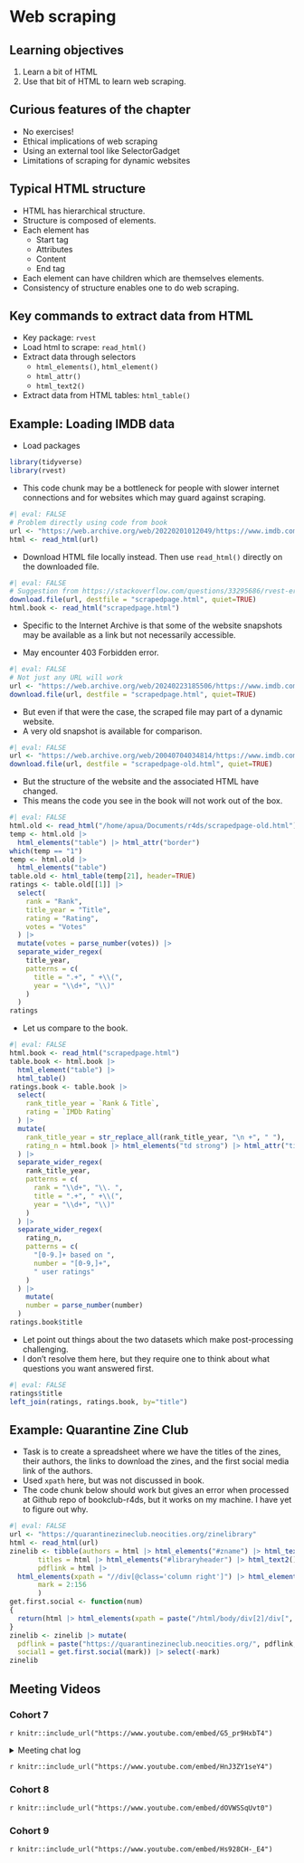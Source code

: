 # Web scraping

## Learning objectives

1.    Learn a bit of HTML 
2.    Use that bit of HTML to learn web scraping. 

## Curious features of the chapter

-   No exercises!
-   Ethical implications of web scraping
-   Using an external tool like SelectorGadget
-   Limitations of scraping for dynamic websites

## Typical HTML structure

-   HTML has hierarchical structure.
-   Structure is composed of elements. 
-   Each element has
    -   Start tag
    -   Attributes
    -   Content
    -   End tag
-   Each element can have children which are themselves elements.
-   Consistency of structure enables one to do web scraping. 

## Key commands to extract data from HTML

-   Key package: `rvest`
-   Load html to scrape: `read_html()`
-   Extract data through selectors
    -   `html_elements()`, `html_element()`
    -   `html_attr()`
    -   `html_text2()`
-   Extract data from HTML tables: `html_table()`

## Example: Loading IMDB data

-   Load packages

```r
library(tidyverse)
library(rvest)
```

-   This code chunk may be a bottleneck for people with slower internet connections and for websites which may guard against scraping.

```r
#| eval: FALSE
# Problem directly using code from book
url <- "https://web.archive.org/web/20220201012049/https://www.imdb.com/chart/top/"
html <- read_html(url)
```

-   Download HTML file locally instead. Then use `read_html()` directly on the downloaded file.

```r
#| eval: FALSE
# Suggestion from https://stackoverflow.com/questions/33295686/rvest-error-in-open-connectionx-rb-timeout-was-reached
download.file(url, destfile = "scrapedpage.html", quiet=TRUE)
html.book <- read_html("scrapedpage.html")
```

-   Specific to the Internet Archive is that some of the website snapshots may be available as a link but not necessarily accessible.

-   May encounter 403 Forbidden error. 

```r
#| eval: FALSE
# Not just any URL will work
url <- "https://web.archive.org/web/20240223185506/https://www.imdb.com/chart/top/"
download.file(url, destfile = "scrapedpage.html", quiet=TRUE)
``` 

-   But even if that were the case, the scraped file may part of a dynamic website. 
-   A very old snapshot is available for comparison.

```r
#| eval: FALSE
url <- "https://web.archive.org/web/20040704034814/https://www.imdb.com/chart/top/"
download.file(url, destfile = "scrapedpage-old.html", quiet=TRUE)
```

-   But the structure of the website and the associated HTML have changed. 
-   This means the code you see in the book will not work out of the box. 

```r
#| eval: FALSE
html.old <- read_html("/home/apua/Documents/r4ds/scrapedpage-old.html")
temp <- html.old |> 
  html_elements("table") |> html_attr("border") 
which(temp == "1")
temp <- html.old |> 
  html_elements("table") 
table.old <- html_table(temp[21], header=TRUE)
ratings <- table.old[[1]] |>
  select(
    rank = "Rank",
    title_year = "Title",
    rating = "Rating",
    votes = "Votes"
  ) |> 
  mutate(votes = parse_number(votes)) |>
  separate_wider_regex(
    title_year,
    patterns = c(
      title = ".+", " +\\(",
      year = "\\d+", "\\)"
    )
  )
ratings
```

-   Let us compare to the book. 

```r
#| eval: FALSE
html.book <- read_html("scrapedpage.html")
table.book <- html.book |> 
  html_element("table") |> 
  html_table()
ratings.book <- table.book |>
  select(
    rank_title_year = `Rank & Title`,
    rating = `IMDb Rating`
  ) |> 
  mutate(
    rank_title_year = str_replace_all(rank_title_year, "\n +", " "), 
    rating_n = html.book |> html_elements("td strong") |> html_attr("title")
  ) |> 
  separate_wider_regex(
    rank_title_year,
    patterns = c(
      rank = "\\d+", "\\. ",
      title = ".+", " +\\(",
      year = "\\d+", "\\)"
    )
  ) |>
  separate_wider_regex(
    rating_n,
    patterns = c(
      "[0-9.]+ based on ",
      number = "[0-9,]+",
      " user ratings"
    )
  ) |>
    mutate(
    number = parse_number(number)
  )
ratings.book$title
```

-   Let point out things about the two datasets which make post-processing challenging.  
-   I don't resolve them here, but they require one to think about what questions you want answered first. 

```r
#| eval: FALSE
ratings$title
left_join(ratings, ratings.book, by="title")
```

## Example: Quarantine Zine Club

-   Task is to create a spreadsheet where we have the titles of the zines, their authors, the links to download the zines, and the first social media link of the authors. 
-   Used `xpath` here, but was not discussed in book. 
-   The code chunk below should work but gives an error when processed at Github repo of bookclub-r4ds, but it works on my machine. I have yet to figure out why. 

```r
#| eval: FALSE
url <- "https://quarantinezineclub.neocities.org/zinelibrary"
html <- read_html(url) 
zinelib <- tibble(authors = html |> html_elements("#zname") |> html_text2(), 
       titles = html |> html_elements("#libraryheader") |> html_text2(),
       pdflink = html |> 
  html_elements(xpath = "//div[@class='column right']") |> html_element("a") |> html_attr("href"),
       mark = 2:156
       )
get.first.social <- function(num)
{
  return(html |> html_elements(xpath = paste("/html/body/div[2]/div[", num, "]/div[2]/a[1]", sep = ""))|> html_attr("href"))
}
zinelib <- zinelib |> mutate(
  pdflink = paste("https://quarantinezineclub.neocities.org/", pdflink, sep = ""),
  social1 = get.first.social(mark)) |> select(-mark)
zinelib
```

## Meeting Videos

### Cohort 7

`r knitr::include_url("https://www.youtube.com/embed/G5_pr9HxbT4")`

<details>
  <summary> Meeting chat log </summary>
```
00:04:47	Oluwafemi Oyedele:	Hi Tim!!!
00:05:27	Tim Newby:	Hi Oluwafemi - can you hear me?
00:05:37	Oluwafemi Oyedele:	Yes
00:11:53	Oluwafemi Oyedele:	start
00:33:49	Oluwafemi Oyedele:	https://rvest.tidyverse.org/articles/selectorgadget.html
00:40:24	Oluwafemi Oyedele:	stop
```
</details>

`r knitr::include_url("https://www.youtube.com/embed/HnJ3ZY1seY4")`


### Cohort 8

`r knitr::include_url("https://www.youtube.com/embed/dOVWSSqUvt0")`

### Cohort 9

`r knitr::include_url("https://www.youtube.com/embed/Hs928CH-_E4")`


